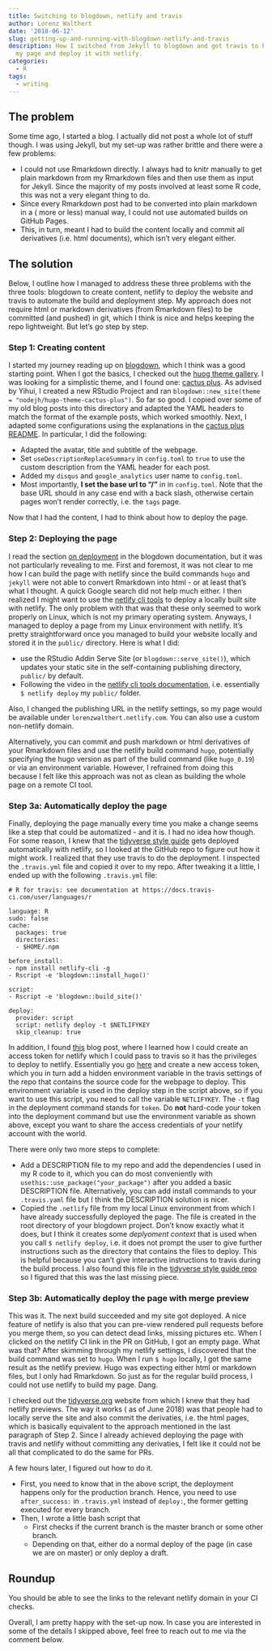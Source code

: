 ```yaml
---
title: Switching to blogdown, netlify and travis
author: Lorenz Walthert
date: '2018-06-12'
slug: getting-up-and-running-with-blogdown-netlify-and-travis
description: How I switched from Jekyll to blogdown and got travis to build 
  my page and deploy it with netlify.
categories:
  - R
tags:
  - writing
---
```


## The problem
Some time ago, I started a blog. I actually did not post a whole lot of stuff 
though. I was using Jekyll, but my set-up was rather brittle and there were 
a few problems:

- I could not use Rmarkdown directly. I always had to knitr manually to get 
  plain markdown from my Rmarkdown files and then use them as input for Jekyll. 
  Since the majority of my posts 
  involved at least some R code, this was not a very elegant thing to do.
- Since every Rmarkdown post had to be converted into plain markdown in a (
  more or less) manual way, I could not use automated builds on GitHub Pages. 
- This, in turn, meant I had to build the content locally and commit all 
  derivatives (i.e. html documents), which isn't very elegant either.
  

## The solution

Below, I outline how I managed to address these three problems with the three
tools: blogdown to create content, netlify to deploy the website and travis to 
automate the build and deployment step. My approach does not require html or
markdown derivatives (from Rmarkdown files) to be committed (and pushed) in git, 
which I think is nice and helps keeping the repo lightweight.
But let's go step by step.

### Step 1: Creating content

I started my journey reading up on 
[blogdown](https://bookdown.org/yihui/blogdown/), which I think was a good
starting point. When I got the basics, I checked out the 
[huog theme gallery](https://themes.gohugo.io/). I was looking for a simplistic
theme, and I found one: [cactus plus](https://themes.gohugo.io/hugo-theme-cactus-plus/).
As advised by Yihui, I created a new RStudio Project and ran
`blogdown::new_site(theme = "nodejh/hugo-theme-cactus-plus")`. So far so good.
I copied over some of my old blog posts into this directory and adapted the YAML
headers to match the format of the example posts, which worked smoothly.
Next, I adapted some configurations using the explanations in the 
[cactus plus README](https://github.com/nodejh/hugo-theme-cactus-plus#example-site).
In particular, I did the following:

* Adapted the avatar, title and subtitle of the webpage.
* Set `useDescriptionReplaceSummary` in `config.toml` to `true` to use the 
  custom description from the YAML header for each post.
* Added my `disqus` and `google_analytics` user name to `config.toml`.
* Most importantly, **I set the base url to "/"** in in `config.toml`. Note 
  that the base URL should in any case end with a back slash, otherwise certain
  pages won't render correctly, i.e. the `tags` page.

Now that I had the content, I had to think about how to deploy the page.

### Step 2: Deploying the page

I read the section [on deployment](https://bookdown.org/yihui/blogdown/deployment.html) in the blogdown documentation, but it was not particularly revealing to me. First and foremost, 
it was not clear to me how I can build the page with netlify since
the build commands `hugo` and `jekyll` were not able to convert Rmarkdown into
html - or at least that's what I thought. A quick Google search did not 
help much either. I then realized I might want to use the 
[netlify cli tools](https://www.netlify.com/docs/cli/) to deploy a locally
built site with netlify. The only problem with that was that these only seemed 
to work properly on Linux, which is not my primary operating system. Anyways, I 
managed to deploy a page from my Linux environment with netlify. It's pretty 
straightforward once you managed to build your website locally and stored it 
in the `public/` directory. Here is what I did:

* use the RStudio Addin Serve Site (or `blogdown::serve_site()`), which 
  updates your static site in the self-containing publishing directory, 
  `public/` by default.
* Following the video in the 
  [netlify cli tools documentation](https://www.netlify.com/docs/cli/), i.e.
  essentially `$ netlify deploy` my `public/` folder.
  
Also, I changed the publishing URL in the netlify settings, so my page would 
be available under `lorenzwalthert.netlify.com`. You can also use a custom 
non-netlify domain.

Alternatively, you can commit and push markdown or html derivatives of your 
Rmarkdown files and use the netlify build command `hugo`, potentially specifying
the hugo version as part of the bulid command (like `hugo_0.19`) or via an 
environment variable. However, I refrained from doing this because I felt like
this approach was not as clean as building the whole page on a remote CI tool.

### Step 3a: Automatically deploy the page

Finally, deploying the page manually every time you make a change seems like a
step that could be automatized - and it is. I had no idea how though. For some 
reason, I knew that the [tidyverse style guide](http://style.tidyverse.org) 
gets deployed automatically with netlify, so I looked at the GitHub repo to 
figure out how it might work. I realized that they use travis to do the 
deployment. I inspected the `.travis.yml` file and copied it over to my repo.
After tweaking it a little, I ended up with the following `.travis.yml` file:

```
# R for travis: see documentation at https://docs.travis-ci.com/user/languages/r

language: R
sudo: false
cache:
  packages: true
  directories:
  - $HOME/.npm

before_install:
- npm install netlify-cli -g
- Rscript -e 'blogdown::install_hugo()'

script:
- Rscript -e 'blogdown::build_site()'

deploy:
  provider: script
  script: netlify deploy -t $NETLIFYKEY
  skip_cleanup: true
```

In addition, I found [this](https://therocketeers.github.io/blog/using-travis-ci-to-deploy-jekyll-on-netlify/) blog post, where I learned how I could create an 
access token for netlify which I could pass to travis so it has the 
privileges to deploy to netlify. Essentially you go [here](https://app.netlify.com/applications) and create a new access
token, which you in turn add a hidden environment variable in the travis 
settings of the repo that contains the source code for the webpage to deploy. 
This environment variable is used in the deploy step in the script above, so if 
you want to use this script, you need to call the variable `NETLIFYKEY`. 
The `-t` flag in
the deployment command stands for `token`. Do **not** hard-code your token into 
the deployment command but use the environment variable as shown above, except 
you want to share the access credentials of your netlify account with the world.

There were only two more steps to complete:

* Add a DESCRIPTION file to my repo and add the dependencies I used in my 
  R code to it, which you
  can do most conveniently with `usethis::use_package("your_package")` after 
  you added a basic DESCRIPTION file. 
  Alternatively, you can add install commands to your `.travis.yaml` file but 
  I think the DESCRIPTION solution is nicer.
* Copied the `.netlify` file from my local Linux environment from which I have 
  already successfully deployed the page. The file is created in the root 
  directory of your blogdown project. Don't know exactly what it does, but 
  I think it creates some *deplyoment context* that is used when you call 
  `$ netlify deploy`, 
  i.e. it does not prompt the user to give further instructions such as the 
  directory that contains the files to deploy. This is helpful because you can't
  give interactive instructions to travis during the build process.
  I also found this file in the 
  [tidyverse style guide repo](https://github.com/tidyverse/style) so I figured 
  that this was the last missing piece.


### Step 3b: Automatically deploy the page with merge preview

This was it. The next build succeeded and my site got deployed. A nice feature
of netlify is also that you can pre-view rendered pull requests before you 
merge them, so you can detect dead links, missing pictures etc. When I clicked 
on the netlify CI link in the PR on GitHub, I got an empty page. What was that? 
After skimming through my netlify settings, I discovered that the build command
was set to `hugo`. When I run `$ hugo` locally, I got the same result as the 
netlify preview. Hugo was expecting either html or markdown files, but I only
had Rmarkdown. So just as for the regular build process, I could not use netlify
to build my page. Dang.

I checked out the [tidyverse.org](https://github.com/tidyverse/tidyverse.org)
website from which I knew that they had netlify previews. The way it works (
as of June 2018) was that people had to locally serve the site and also commit
the derivaties, i.e. the html pages, which is basically equivalent to the 
approach mentioned in the last paragraph of Step 2. Since I already achieved 
deploying the page with travis and netlify without committing any derivaties, I 
felt like it could not be all that complicated to do the same for PRs.

A few hours later, I figured out how to do it.

* First, you need to know that in the above script, the deployment happens 
  only for the production branch. Hence, you need to use `after_success:` in 
  `.travis.yml` instead of `deploy:`, the former getting executed for every 
  branch.
* Then, I wrote a little bash script that
    * First checks if the current branch is the master branch or some other 
      branch.
    * Depending on that, either do a normal deploy of the page (in case we are
      on master) or only deploy a draft.


## Roundup

 You should
be able to see the links to the relevant netlify domain in your CI checks.

Overall, I am pretty happy with the set-up now. In case you are interested in 
some of the details I skipped above, feel free to reach out to me via the 
comment below.